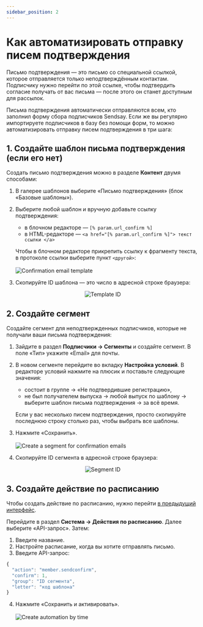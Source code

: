 ```yaml
---
sidebar_position: 2
---
```



# Как автоматизировать отправку писем подтверждения

Письмо подтверждения — это письмо со специальной ссылкой, которое отправляется только неподтверждённым контактам. Подписчику нужно перейти по этой ссылке, чтобы подтвердить согласие получать от вас письма — после этого он станет доступным для рассылок.

Письма подтверждения автоматически отправляются всем, кто заполнил форму сбора подписчиков Sendsay. Если же вы регулярно импортируете подписчиков в базу без помощи форм, то можно автоматизировать отправку писем подтверждения в три шага:

## 1. Создайте шаблон письма подтверждения (если его нет)

Создать письмо подтверждения можно в разделе **Контент** двумя способами:

1. В галерее шаблонов выберите «Письмо подтверждения» (блок «Базовые шаблоны»).
2. Выберите любой шаблон и вручную добавьте ссылку подтверждения:

   - в блочном редакторе — `[% param.url_confirm %]`
   - в HTML-редакторе — `<a href="[% param.url_confirm %]"> текст ссылки </a>`

   Чтобы в блочном редакторе прикрепить ссылку к фрагменту текста, в протоколе ссылки выберите пункт `<другой>`:<br/><br/>
   ![Confirmation email template](/img/automations/automations-by-time\how-to-automate-confirmation-emails/confirmation-email-template.gif) <br/>

3. Скопируйте ID шаблона — это число в адресной строке браузера:

<p align="center">
  <img src={templateId} alt="Template ID" />
</p>

## 2. Создайте сегмент

Создайте сегмент для неподтверждeнных подписчиков, которые не получали ваши письма подтверждения:

1. Зайдите в раздел **Подписчики → Сегменты** и создайте сегмент. В поле «Тип» укажите «Email» для почты.
2. В новом сегменте перейдите во вкладку **Настройка условий**. В редакторе условий нажмите на плюсик и поставьте следующие значения:

   - состоит в группе → «Не подтвердившие регистрацию»,
   - не был получателем выпуска → любой выпуск по шаблону → выберите шаблон письма подтверждения → за всё время.

   Если у вас несколько писем подтверждения, просто скопируйте последнюю строку столько раз, чтобы выбрать все шаблоны.

3. Нажмите «Сохранить».<br/><br/>
   ![Create a segment for confirmation emails](/img/automations/automations-by-time/how-to-automate-confirmation-emails/create-a-segment-for-confirmation-emails.gif) <br/>

4. Скопируйте ID сегмента в адресной строке браузера:

<p align="center">
  <img src={segmentId} alt="Segment ID" />
</p>

## 3. Создайте действие по расписанию

Чтобы создать действие по расписанию, нужно перейти [в предыдущий интерфейс](https://sendsay.ru/account/).

Перейдите в раздел **Система → Действия по расписанию**. Далее выберите «API-запрос». Затем:

1. Введите название.
2. Настройте расписание, когда вы хотите отправлять письмо.
3. Введите API-запрос:

```js
{
  "action": "member.sendconfirm",
  "confirm": 1,
  "group": "ID сегмента",
  "letter": "код шаблона"
}
```

4. Нажмите «Сохранить и активировать».<br/><br/>
   ![Create automation by time](/img/automations/automations-by-time/how-to-automate-confirmation-emails/create-automation-by-time.gif)
